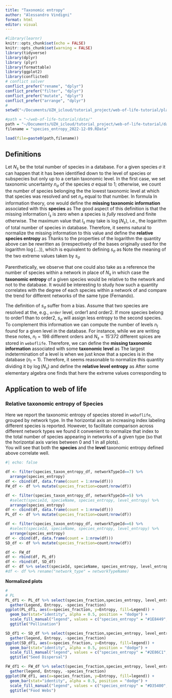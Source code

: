 ```yaml
---
title: "Taxonomic entropy"
author: "Alessandro Vindigni"
format: html
editor: visual
---
```

```r
#library(learnr)
knitr::opts_chunk$set(echo = FALSE)
knitr::opts_chunk$set(warning = FALSE)
library(tidyverse)
library(dplyr)
library (plyr)
library(formattable)
library(ggplot2)
library(conflicted)
# conflict solver
conflict_prefer("rename", "dplyr")
conflict_prefer("filter", "dplyr")
conflict_prefer("mutate", "dplyr")
conflict_prefer("arrange", "dplyr")
#
setwd("~/Documents/UZH_icloud/tutorial_project/web-of-life-tutorial/playground/")

#path = "~/web-of-life-tutorial/data/"
path = "~/Documents/UZH_icloud/tutorial_project/web-of-life-tutorial/data/"
filename = "species_entropy_2022-12-09.RData"

load(file=paste0(path,filename))

```


## Definitions 

Let $N_s$ be the total number of species in a database. For a given species $\sigma$ it can happen that it has been identified down to the level of species or subspecies but only up to a certain taxonomic level. 
In the first case, we set taxonomic uncertainty $n_\sigma$ of the species $\sigma$ equal to 1; otherwise, we count the number of species belonging the the lowest taxonomic level at which that species was resolved and set $n_\sigma$ equal to that number. 
In formula 
\begin{equation}
\begin{cases}
&n_\sigma = 1  \\
&n_\sigma = \text{species in the lowest taxonomic level} 
\end{cases}
\end{equation}
In information theory, one would define the **missing taxonomic information** associated with this **species** as 
\begin{equation}
I_\sigma = \log(n_\sigma)  
\end{equation}
The good aspect of this definition is that the missing information $I_s$ is zero when a species is *fully* resolved and finite otherwise. The maximum value that $I_s$ may take is  $\log(N_s)$, i.e., the logarithm of total number of species in database. Therefore, it seems natural to normalize the missing information to this value and define the **relative species entropy** as 
\begin{equation}
s_\sigma =\frac{\log(n_\sigma)}{\log(N_s)}  \,. 
\end{equation}
Thanks to the properties of the logarithm the quantity above can be rewritten as
\begin{equation}
s_\sigma =\log_{N_s}(n_\sigma) 
\end{equation}
(irrespectively of the bases originally used for the logarithm $\log(\dots)$), which is equivalent to defining $s_\sigma$ as 
\begin{equation}
n_\sigma = N_s^{s_\sigma} \,. 
\end{equation}
Note the meaning of the two extreme values taken by $s_\sigma$ 
\begin{equation}
\begin{cases}
&s_\sigma = 0 \quad  \text{taxonomy fully determined}  \\
&s_\sigma = 1 \quad  \text{taxonomy fully undetermined} 
\end{cases}
\end{equation}


Parenthetically, we observe that one could also take as a reference the number of species within a network in place of 
$N_s$ in which case the **taxonomic entropy** of a given species would be relative to the network and not to the database. It would be interesting to study how such a quantity correlates with the degree of each species within a network of and compare the trend for different networks of the same type (Fernando). 


The definition of $s_\sigma$ suffer from a bias. Assume that two species are resolved at the, e.g., `order` level, order1 and order2. If more species belong to order1 than to order2, $s_\sigma$ will assign less entropy to the second species. 
To complement this information we can compute the number of levels $n_l$ found for a given level in the database. For instance, while we are writing these notes, $n_l = 198$ different orders and $N_s = 15'372$ different spices are stored in `weboflife`.  Therefore, we can define the **missing taxonomic information** associated with some **taxonomic level** as 
\begin{equation}
I_l = \log(\frac{N_s}{n_l})   
\end{equation}
The largest indetermination of a level is when we just know that a species is in the database ($n_l=1$). Therefore, it seems reasonable to normalize this quantity dividing it by $\log(N_s)$ and define the **relative level entropy** as 
\begin{equation}
s_l = \frac{\log(\frac{N_s}{n_l})}{\log(N_s)} = 1 - \log_{N_s}(n_l)  \,.
\end{equation}
After some elementary algebra one finds that 
\begin{equation}
n_l = N_s^{1 -s_l}   \,, 
\end{equation}
here the extreme values corresponding to 
\begin{equation}
\begin{cases}
&s_l = 0 \quad  \text{lowest possible taxonomic level (species/subspecies)}  \\
&s_l = 1 \quad  \text{taxonomic level unknown (the whole database)} \,.
\end{cases}
\end{equation}



## Application to web of life 

### Relative taxonomic entropy of Species   
  
Here we report the taxonomic entropy of species stored in `weboflife`, grouped by network type. In the horizontal axis an increasing index labeling different species is reported. However, to facilitate comparison  across different network types we found it convenient to normalize that index to the total number of species appearing in networks of a given type (so that the horizontal axis varies between 0 and 1 in all plots).    
You will see that both the **species** and the **level** taxonomic entropy defined above correlate well. 


```r
#| echo: false

df <- filter(species_taxon_entropy_df, networkTypeId==7) %>% 
  arrange(species_entropy) 
df <- cbind(df, data.frame(count = 1:nrow(df)))
FW_df <- df %>% mutate(species_fraction=count/nrow(df)) 

df <- filter(species_taxon_entropy_df, networkTypeId==5) %>% 
  #select(specieId, specieName, species_entropy, level_entropy) %>%
  arrange(species_entropy) 
df <- cbind(df, data.frame(count = 1:nrow(df)))
PL_df <- df %>% mutate(species_fraction=count/nrow(df)) 

df <- filter(species_taxon_entropy_df, networkTypeId==6) %>% 
  #select(specieId, specieName, species_entropy, level_entropy) %>%
  arrange(species_entropy) 
df <- cbind(df, data.frame(count = 1:nrow(df)))
SD_df <- df %>% mutate(species_fraction=count/nrow(df)) 

df <- FW_df
df <- rbind(df, PL_df)
df <- rbind(df, SD_df)
df <- df %>% select(specieId, specieName, species_entropy, level_entropy, networkTypeName, count, species_fraction)
#df <- df %>% rename("network_type" = networkTypeName)

```

**Normalized plots** 

```r
# 
# PL 
PL_df1 <- PL_df %>% select(species_fraction,species_entropy, level_entropy) %>%  
  gather(Legend, Entropy, -species_fraction)
ggplot(PL_df1, aes(x=species_fraction, y=Entropy, fill=Legend)) +
  geom_bar(stat="identity", alpha = 0.5, position = "dodge") + 
  scale_fill_manual("legend", values = c("species_entropy" = "#1E8449", "level_entropy" = "#9B59B6")) + 
  ggtitle("Pollination") 
```

```r
SD_df1 <- SD_df %>% select(species_fraction,species_entropy, level_entropy) %>%  
  gather(legend, Entropy, -species_fraction)
ggplot(SD_df1, aes(x=species_fraction, y=Entropy, fill=legend)) +
  geom_bar(stat="identity", alpha = 0.5, position = "dodge") + 
  scale_fill_manual("legend", values = c("species_entropy" = "#2E86C1", "level_entropy" = "#9B59B6")) + 
  ggtitle("Seed Dispersal") 
```


```r
FW_df1 <- FW_df %>% select(species_fraction,species_entropy, level_entropy) %>%  
  gather(legend, Entropy, -species_fraction)
ggplot(FW_df1, aes(x=species_fraction, y=Entropy, fill=legend)) +
  geom_bar(stat="identity", alpha = 0.5, position = "dodge") + 
  scale_fill_manual("legend", values = c("species_entropy" = "#D35400", "level_entropy" = "#9B59B6")) + 
  ggtitle("Food Webs") 
```


